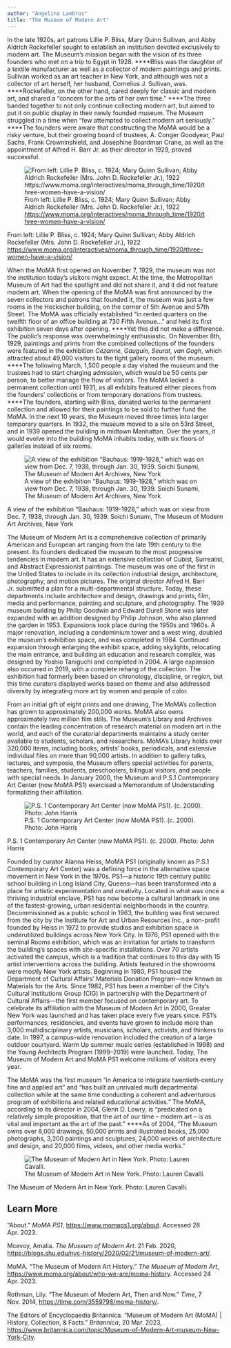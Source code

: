 ```yaml
---
author: "Angelina Lambros"
title: "The Museum of Modern Art"
---
```


In the late 1920s, art patrons Lillie P. Bliss, Mary Quinn Sullivan, and Abby Aldrich Rockefeller sought to establish an institution devoted exclusively to modern art. The Museum’s mission began with the vision of its three founders who met on a trip to Egypt in 1928. ****Bliss was the daughter of a textile manufacturer as well as a collector of modern paintings and prints. Sullivan worked as an art teacher in New York, and although was not a collector of art herself, her husband, Cornelius J. Sullivan, was. ****Rockefeller, on the other hand, cared deeply for classic and modern art, and shared a “concern for the arts of her own time.” ****The three banded together to not only continue collecting modern art, but aimed to put it on public display in their newly founded museum. The Museum struggled in a time when “few attempted to collect modern art seriously.” ****The founders were aware that constructing the MoMA would be a risky venture, but their growing board of trustees, A. Conger Goodyear, Paul Sachs, Frank Crowninshield, and Josephine Boardman Crane, as well as the appointment of Alfred H. Barr Jr. as their director in 1929, proved successful.

![From left: Lillie P. Bliss, c. 1924; Mary Quinn Sullivan; Abby Aldrich Rockefeller (Mrs. John D. Rockefeller Jr.), 1922 [https://www.moma.org/interactives/moma_through_time/1920/three-women-have-a-vision/](https://www.moma.org/interactives/moma_through_time/1920/three-women-have-a-vision/)](imgs/The%20Museum%20of%20Modern%20Art%2060df80aad59a494aa96abfe2aa731907/Untitled.png)

From left: Lillie P. Bliss, c. 1924; Mary Quinn Sullivan; Abby Aldrich Rockefeller (Mrs. John D. Rockefeller Jr.), 1922 [https://www.moma.org/interactives/moma_through_time/1920/three-women-have-a-vision/](https://www.moma.org/interactives/moma_through_time/1920/three-women-have-a-vision/)

When the MoMA first opened on November 7, 1929, the museum was not the institution today’s visitors might expect. At the time, the Metropolitan Museum of Art had the spotlight and did not share it, and it did not feature modern art. When the opening of the MoMA was first announced by the seven collectors and patrons that founded it, the museum was just a few rooms in the Heckscher building, on the corner of 5th Avenue and 57th Street. The MoMA was officially established “in rented quarters on the twelfth floor of an office building at 730 Fifth Avenue…” and held its first exhibition seven days after opening. ****Yet this did not make a difference. The public’s response was overwhelmingly enthusiastic. On November 8th, 1929, paintings and prints from the combined collections of the founders were featured in the exhibition *Cézanne, Gauguin, Seurat, van Gogh*, which attracted about 49,000 visitors to the tight gallery rooms of the museum. ****The following March, 1,500 people a day visited the museum and the trustees had to start charging admission, which would be 50 cents per person, to better manage the flow of visitors. The MoMA lacked a permanent collection until 1931, as all exhibits featured either pieces from the founders’ collections or from temporary donations from trustees. ****The founders, starting with Bliss, donated works to the permanent collection and allowed for their paintings to be sold to further fund the MoMA. In the next 10 years, the Museum moved three times into larger temporary quarters. In 1932, the museum moved to a site on 53rd Street, and in 1939 opened the building in midtown Manhattan. Over the years, it would evolve into the building MoMA inhabits today, with six floors of galleries instead of six rooms.

![A view of the exhibition “Bauhaus: 1919-1928,” which was on view from Dec. 7, 1938, through Jan. 30, 1939. Soichi Sunami, The Museum of Modern Art Archives, New York](imgs/The%20Museum%20of%20Modern%20Art%2060df80aad59a494aa96abfe2aa731907/Untitled%201.png)

A view of the exhibition “Bauhaus: 1919-1928,” which was on view from Dec. 7, 1938, through Jan. 30, 1939. Soichi Sunami, The Museum of Modern Art Archives, New York

The Museum of Modern Art is a comprehensive collection of primarily American and European art ranging from the late 19th century to the present. Its founders dedicated the museum to the most progressive tendencies in modern art. It has an extensive collection of Cubist, Surrealist, and Abstract Expressionist paintings. The museum was one of the first in the United States to include in its collection industrial design, architecture, photography, and motion pictures. The original director Alfred H. Barr Jr. submitted a plan for a multi-departmental structure. Today, these departments include architecture and design, drawings and prints, film, media and performance, painting and sculpture, and photography. The 1939 museum building by Philip Goodwin and Edward Durell Stone was later expanded with an addition designed by Philip Johnson, who also planned the garden in 1953. Expansions took place during the 1950s and 1960s. A major renovation, including a condominium tower and a west wing, doubled the museum’s exhibition space, and was completed in 1984. Continued expansion through enlarging the exhibit space, adding skylights, relocating the main entrance, and building an education and research complex, was designed by Yoshio Taniguchi and completed in 2004. A large expansion also occurred in 2019, with a complete rehang of the collection. The exhibition had formerly been based on chronology, discipline, or region, but this time curators displayed works based on theme and also addressed diversity by integrating more art by women and people of color.

From an initial gift of eight prints and one drawing, The MoMA’s collection has grown to approximately 200,000 works. MoMA also owns approximately two million film stills. The Museum’s Library and Archives contain the leading concentration of research material on modern art in the world, and each of the curatorial departments maintains a study center available to students, scholars, and researchers. MoMA’s Library holds over 320,000 items, including books, artists’ books, periodicals, and extensive individual files on more than 90,000 artists. In addition to gallery talks, lectures, and symposia, the Museum offers special activities for parents, teachers, families, students, preschoolers, bilingual visitors, and people with special needs. In January 2000, the Museum and P.S.1 Contemporary Art Center (now MoMA PS1) exercised a Memorandum of Understanding formalizing their affiliation.

![P.S. 1 Contemporary Art Center (now MoMA PS1). (c. 2000). Photo: John Harris](imgs/The%20Museum%20of%20Modern%20Art%2060df80aad59a494aa96abfe2aa731907/Untitled%202.png)

P.S. 1 Contemporary Art Center (now MoMA PS1). (c. 2000). Photo: John Harris

Founded by curator Alanna Heiss, MoMA PS1 (originally known as P.S.1 Contemporary Art Center) was a defining force in the alternative space movement in New York in the 1970s. PS1—a historic 19th century public school building in Long Island City, Queens—has been transformed into a place for artistic experimentation and creativity. Located in what was once a thriving industrial enclave, PS1 has now become a cultural landmark in one of the fastest-growing, urban residential neighborhoods in the country. Decommissioned as a public school in 1963, the building was first secured from the city by the Institute for Art and Urban Resources Inc., a non-profit founded by Heiss in 1972 to provide studios and exhibition space in underutilized buildings across New York City. In 1976, PS1 opened with the seminal Rooms exhibition, which was an invitation for artists to transform the building’s spaces with site-specific installations. Over 70 artists activated the campus, which is a tradition that continues to this day with 15 artist interventions across the building. Artists featured in the showrooms were mostly New York artists. Beginning in 1980, PS1 housed the Department of Cultural Affairs’ Materials Donation Program—now known as Materials for the Arts. Since 1982, PS1 has been a member of the City’s Cultural Institutions Group (CIG) in partnership with the Department of Cultural Affairs—the first member focused on contemporary art. To celebrate its affiliation with the Museum of Modern Art in 2000, Greater New York was launched and has taken place every five years since. PS1’s performances, residencies, and events have grown to include more than 3,000 multidisciplinary artists, musicians, scholars, activists, and thinkers to date. In 1997, a campus-wide renovation included the creation of a large outdoor courtyard. Warm Up summer music series (established in 1998) and the Young Architects Program (1999–2019) were launched. Today, The Museum of Modern Art and MoMA PS1 welcome millions of visitors every year.

The MoMA was the first museum “in America to integrate twentieth-century fine and applied art” and “has built an unrivaled multi departmental collection while at the same time conducting a coherent and adventurous program of exhibitions and related educational activities.” The MoMA, according to its director in 2004, Glenn D. Lowry, is “predicated on a relatively simple proposition, that the art of our time – modern art – is as vital and important as the art of the past.” ****As of 2004, “The Museum owns over 6,000 drawings, 50,000 prints and illustrated books, 25,000 photographs, 3,200 paintings and sculptures, 24,000 works of architecture and design, and 20,000 films, videos, and other media works.”

![The Museum of Modern Art in New York. Photo: Lauren Cavalli.](imgs/The%20Museum%20of%20Modern%20Art%2060df80aad59a494aa96abfe2aa731907/Untitled%203.png)

The Museum of Modern Art in New York. Photo: Lauren Cavalli.

## Learn More

“About.” *MoMA PS1*, [https://www.momaps1.org/about](https://www.momaps1.org/about). Accessed 28 Apr. 2023.

Mcevoy, Amalia. *The Museum of Modern Art*. 21 Feb. 2020, [https://blogs.shu.edu/nyc-history/2020/02/21/museum-of-modern-art/](https://blogs.shu.edu/nyc-history/2020/02/21/museum-of-modern-art/).

MoMA. “The Museum of Modern Art History.” *The Museum of Modern Art*, [https://www.moma.org/about/who-we-are/moma-history](https://www.moma.org/about/who-we-are/moma-history). Accessed 24 Apr. 2023.

Rothman, Lily. “The Museum of Modern Art, Then and Now.” *Time*, 7 Nov. 2014, [https://time.com/3559798/moma-history/](https://time.com/3559798/moma-history/).

The Editors of Encyclopaedia Britannica. “Museum of Modern Art (MoMA) | History, Collection, & Facts.” *Britannica*, 20 Mar. 2023, [https://www.britannica.com/topic/Museum-of-Modern-Art-museum-New-York-City](https://www.britannica.com/topic/Museum-of-Modern-Art-museum-New-York-City).
